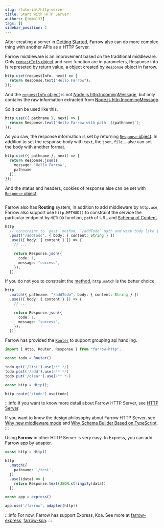 ```yaml
---
slug: /tutorial/http-server
title: Start with HTTP Server
authors: [tqma113]
tags: []
sidebar_position: 2
---
```


After creating a server in [Getting Started](./getting-started.mdx), Farrow also can do more complex thing with another APIs as a HTTP Server.

Farrow middleware is an improvement based on the traditional middleware. Only [`requestInfo` object](../guide/http-server/base/request.mdx) and `next` function are in parameters, Response info is represeted by return value, a object created by `Response` object in farrow.

```ts
http.use((requestInfo, next) => {
  return Response.text("Hello Farrow");
});
```

And the [`requestInfo` object](../guide/http-server/base/request.mdx) is not [Node.js http.IncomingMessage](https://nodejs.org/dist/latest-v16.x/docs/api/http.html#class-httpincomingmessage), but only contains the raw information extracted from [Node.js http.IncomingMessage](https://nodejs.org/dist/latest-v16.x/docs/api/http.html#class-httpincomingmessage).

So it can be used like this.

```ts
http.use(({ pathname }, next) => {
  return Response.text(`Hello Farrow with path: ${pathname}`);
});
```

As you saw, the response information is set by returning [`Response` object](../guide/http-server/base/response.mdx). In addition to set the response body with `text`, the `json`, `file`... alse can set the body with another format.

```ts
http.use(({ pathname }, next) => {
  return Response.json({
    message: 'Hello Farrow',
    pathname
  });
});
```

And the status and headers, cookies of response alse can be set with [`Response` object](../guide/http-server/base/response.mdx).

```ts

```

Farrow also has **Routing** system, In addition to add middleware by `http.use`, Farrow also support use `http.METHOD()` to constraint the service the particular endpoint by `METHOD` function, `path` of URL and [Schema of Content](../guide/schema/validation-type.mdx).

```ts
http
  // constraint to `post` method, `/addTodo` path and with body like { content: string }
  .post("/addTodo", { body: { content: String } })
  .use(({ body: { content } }) => {
    // ...

    return Response.json({
      code: 1,
      message: "success",
    });
  });
```

If you do not you to constraint the [method](https://developer.mozilla.org/zh-CN/docs/Web/HTTP/Methods), `http.match` is the better choice.

```ts
http
  .match({ pathname: "/addTodo", body: { content: String } })
  .use(({ body: { content } }) => {
    // ...

    return Response.json({
      code: 1,
      message: "success",
    });
  });
```

Farrow has provided the [`Router`](/docs/tutorial/http-server#todo) to support grouping api handling.

```ts
import { Http, Router, Response } from "farrow-http";

const todo = Router()

todo.get('/list').use(/** */)
todo.post('/add').use(/** */)
todo.put('/clear').use(/** */)

const http = Http();

http.route('/todo').use(todo)
```

:::info
If you want to know more detail about Farrow HTTP Server, see [HTTP Server](../guide/http-server/base/request.mdx).

If you want to know the design philosophy about Farrow HTTP Server, see [Why new middleware mode](../philosophy/middleware-mode.mdx) and [Why Schema Builder Based on TypeScript](../philosophy/schema-builder.mdx).
:::

Using **Farrow** in other HTTP Server is very easy. In Express, you can add Farrow app by adapter.

```ts
const http = Http()

http
  .match({
    pathname: '/test',
  })
  .use((data) => {
    return Response.text(JSON.stringify(data))
  })

const app = express()

app.use('/farrow', adapter(http))
```

:::info
For now, Farrow has support Express, Koa. See more at [farrow-express](../api/pipeline/04-farrow-express.mdx), [farrow-koa](../api/pipeline/05-farrow-koa.mdx).
:::
